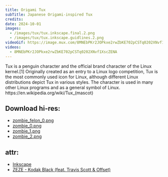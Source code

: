 ```yaml
---
title: Origami Tux
subTitle: Japanese Origami-inspired Tux
credits: 
date: 2024-10-01
images:
  - /images/tux/tux.inkscape.final.2.png
  - /images/tux/tux.inkscape.guidlines.2.png
videoGif: https://image.mux.com/8MNEbPKr2JOPkxe2rwZbKE702pCSTq0202XNvf1XscZENA/animated.gif?height=640&fps=24&start=50
videos:
  - 8MNEbPKr2JOPkxe2rwZbKE702pCSTq0202XNvf1XscZENA
---
```

<div className="w-full">
Tux is a penguin character and the official brand character of the Linux kernel.[1] Originally created as an entry to a Linux logo competition, Tux is the most commonly used icon for Linux, although different Linux distributions depict Tux in various styles. The character is used in many other Linux programs and as a general symbol of Linux. 
https://en.wikipedia.org/wiki/Tux_(mascot)
<div className="pb-6">

<h2>Download hi-res:</h2>
<ul>
<li><a href="/images/zombie/zombie_felon_0.png" target="_blank">zombie_felon_0.png</a></li>
<li><a href="/images/zombie/zombie_0.png" target="_blank">zombie_0.png</a></li>
<li><a href="/images/zombie/zombie_1.png" target="_blank">zombie_1.png</a></li>
<li><a href="/images/zombie/zombie_2.png" target="_blank">zombie_2.png</a></li>
</ul>
</div>

<div className="credits">
<h2>attr:</h2>
<ul>
<li><a href="https://inkscape.org/" target="_blank">Inkscape</a></li>
<li><a href="/images/zombie/zombie_0.png" target="_blank">ZEZE - Kodak Black (feat. Travis Scott & Offset)</a></li>
</ul>
</div>


</div>
